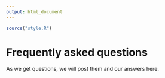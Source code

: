 ```yaml
---
output: html_document
---
```


```r
source("style.R")
```

# Frequently asked questions

As we get questions, we will post them and our answers here.
